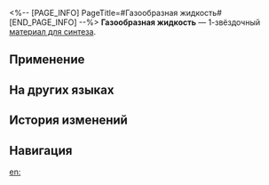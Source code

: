 <%-- [PAGE_INFO]
PageTitle=#Газообразная жидкость#
[END_PAGE_INFO] --%>
{{Предмет Инфобокс
|id          = 180006
|Изображение = Предмет Газообразная жидкость.png
|Тип         = Материал для синтеза
|Инвентарь   = Другие материалы
|Редкость    = 1
|Эффект      = 
|Описание    = Материал для синтеза уровня 1
|Источник1   = [[Разрушаемые предметы на Ярило-VI]]
|Источник2   = [[Владелец магазина]]
|Источник3   = [[Магазин в Административном районе]]
|Источник4   = [[Чашелист (золотой)]]
}}
{{Описание|Это туман, дождь или ветер?<br />Вы не можете сказать наверняка, до сих пор ли оно внутри, пока не откроете крышку.<br /><br />''«Ответ, мой друг, плавает в газообразной жидкости... Ответ плавает в газообразной жидкости».''}}
'''Газообразная жидкость''' — 1-звёздочный [[Материалы для синтеза|материал для синтеза]].

==Применение==
{{Используется в создании}}

==На других языках==
{{На других языках
|en   = Gaseous Liquid
|zhs  = 气态流体
|zht  = 氣態流體
|ja   = 気態流体
|ko   = 가스성 유체
|es   = Líquido gaseoso
|fr   = Liquide gazeux
|ru   = Газообразная жидкость
|th   = Gaseous liquid
|vi   = Thể Khí Lưu
|de   = Gasförmige Flüssigkeit
|id   = Gaseous liquid
|pt   = Gases Líquidos
}}

==История изменений==
{{История изменений|3.5}}

==Навигация==
{{Материалы синтеза Навбокс}}

[[en:]]